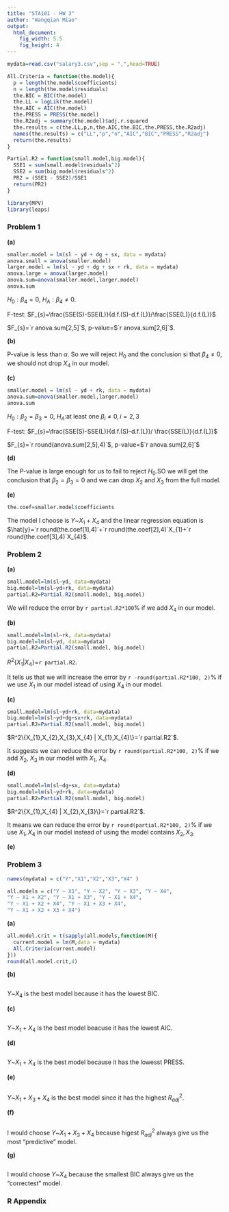 ```yaml
---
title: "STA101 - HW 3"
author: "Wangqian Miao"
output:
  html_document:
    fig_width: 5.5
    fig_height: 4
---
```


```r
mydata=read.csv("salary3.csv",sep = ",",head=TRUE)
```
```r
All.Criteria = function(the.model){
  p = length(the.model$coefficients)
  n = length(the.model$residuals)
  the.BIC = BIC(the.model)
  the.LL = logLik(the.model)
  the.AIC = AIC(the.model)
  the.PRESS = PRESS(the.model)
  the.R2adj = summary(the.model)$adj.r.squared
  the.results = c(the.LL,p,n,the.AIC,the.BIC,the.PRESS,the.R2adj)
  names(the.results) = c("LL","p","n","AIC","BIC","PRESS","R2adj")
  return(the.results)
}
```

```r
Partial.R2 = function(small.model,big.model){
  SSE1 = sum(small.model$residuals^2)
  SSE2 = sum(big.model$residuals^2)
  PR2 = (SSE1 - SSE2)/SSE1
  return(PR2)
}
```
```r
library(MPV)
library(leaps)
```
### Problem 1
**(a)**
```r
smaller.model = lm(sl ~ yd + dg + sx, data = mydata)
anova.small = anova(smaller.model)
larger.model = lm(sl ~ yd + dg + sx + rk, data = mydata)
anova.large = anova(larger.model)
anova.sum=anova(smaller.model,larger.model)
anova.sum
```

$H_{0}: \beta_{4}=0$, $H_{A}: \beta_{4}\neq0$. 

F-test: $F_{s}=\frac{SSE(S)-SSE(L)}{d.f.(S)-d.f.(L)}/\frac{SSE(L)}{d.f.(L)}$  

$F_{s}=`r anova.sum[2,5]`$, p-value=$`r anova.sum[2,6]`$.  


**(b)**

P-value is less than $\alpha$. So we will reject $H_0$ and the conclusion si that $\beta_4\neq0$, we should not drop $X_4$ in our model.

**(c)**
```r
smaller.model = lm(sl ~ yd + rk, data = mydata)
anova.sum=anova(smaller.model,larger.model)
anova.sum
```

$H_{0}:\beta_{2}=\beta_{3}=0$, $H_{A}$:at least one $\beta_{i}\neq 0, i=2,3$  

F-test: $F_{s}=\frac{SSE(S)-SSE(L)}{d.f.(S)-d.f.(L)}/ \frac{SSE(L)}{d.f.(L)}$  

$F_{s}=`r round(anova.sum[2,5],4)`$, p-value=$`r anova.sum[2,6]`$  

**(d)**

The P-value is large enough for us to fail to reject $H_{0}$.SO we will get the conclusion that $\beta_{2}=\beta_{3}=0$ and we can drop $X_{2}$ and $X_{3}$ from the full model. 

**(e)**
```r
the.coef=smaller.model$coefficients
```

The model I choose is $Y$~$X_{1}+X_{4}$ and the linear regression equation is $\hat{y}=`r round(the.coef[1],4)`+`r round(the.coef[2],4)`X_{1}+`r round(the.coef[3],4)`X_{4}$.

### Problem 2
**(a)**
```r
small.model=lm(sl~yd, data=mydata)
big.model=lm(sl~yd+rk, data=mydata)
partial.R2=Partial.R2(small.model, big.model)
```

We will reduce the error by `r partial.R2*100`% if we add $X_4$ in our model. 

**(b)**
```r
small.model=lm(sl~rk, data=mydata)
big.model=lm(sl~yd, data=mydata)
partial.R2=Partial.R2(small.model, big.model)
```

$R^2\{X_1|X_4\}$=`r partial.R2`.

It tells us that we will increase the error by `r -round(partial.R2*100, 2)`% if we use $X_1$ in our model istead of using $X_4$ in our model.

**(c)**
```r
small.model=lm(sl~yd+rk, data=mydata)
big.model=lm(sl~yd+dg+sx+rk, data=mydata)
partial.R2=Partial.R2(small.model, big.model)
```

$R^2\{X_{1},X_{2},X_{3},X_{4} | X_{1},X_{4}\}=`r partial.R2`$.   

It suggests we can reduce the error by `r round(partial.R2*100, 2)`% if we add $X_{2}$, $X_{3}$ in our model with $X_{1}$, $X_{4}$.

**(d)**
```r
small.model=lm(sl~dg+sx, data=mydata)
big.model=lm(sl~yd+rk, data=mydata)
partial.R2=Partial.R2(small.model, big.model)
```

$R^2\{X_{1},X_{4} | X_{2},X_{3}\}=`r partial.R2`$.  

It means we can reduce the error by `r round(partial.R2*100, 2)`% if we use $X_{1}, X_{4}$ in our model instead of using the model contains $X_{2}, X_{3}$.

**(e)**


### Problem 3

```r
names(mydata) = c("Y","X1","X2","X3","X4" )
```

```r
all.models = c("Y ~ X1", "Y ~ X2", "Y ~ X3", "Y ~ X4",
"Y ~ X1 + X2", "Y ~ X1 + X3", "Y ~ X1 + X4",
"Y ~ X1 + X2 + X4", "Y ~ X1 + X3 + X4",
"Y ~ X1 + X2 + X3 + X4")
```

**(a)**
```r
all.model.crit = t(sapply(all.models,function(M){
  current.model = lm(M,data = mydata)
  All.Criteria(current.model)
}))
round(all.model.crit,4)
```

**(b)**
```r

```

$Y$~$X_{4}$ is the best model because it has the lowest BIC.

**(c)**
```r

```

$Y$~$X_{1}+X_{4}$ is the best model beacuse it has the lowest AIC.

**(d)**
```r

```

$Y$~$X_{1}+X_{4}$ is the best model because it has the lowesst PRESS.

**(e)**
```r

```

$Y$~$X_{1}+X_{3}+X_{4}$ is the best model since it has the highest $R^{2}_{adj}$.

**(f)**
```r

```

I would choose $Y$~$X_{1}+X_{3}+X_{4}$ because higest $R^2_{adj}$ always give us the most "predictive" model.

**(g)**
```r

```

I would choose $Y$~$X_{4}$ because the smallest BIC always give us the "correctest" model.

### R Appendix
```r
```